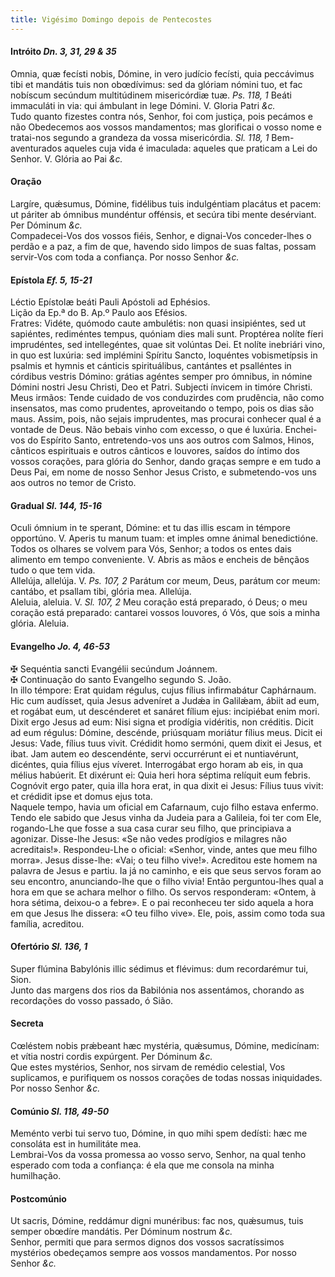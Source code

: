```yaml
---
title: Vigésimo Domingo depois de Pentecostes
---
```



<h4 class="text-center">Intróito <em>Dn. 3, 31, 29 & 35</em></h4>
<div class="container-fluid">
<div class="row">
<div class="col-6 dropcaps text-justify">
Omnia, quæ fecísti nobis, Dómine, in vero judício fecísti, quia peccávimus tibi et mandátis tuis non obœdívimus: sed da glóriam nómini tuo, et fac nobíscum secúndum multitúdinem misericórdiæ tuæ. <em>Ps. 118, 1</em> Beáti immaculáti in via: qui ámbulant in lege Dómini.
V. Gloria Patri <em>&c.</em>
</div>
<div class="col-6 dropcaps text-justify">
Tudo quanto fizestes contra nós, Senhor, foi com justiça, pois pecámos e não Obedecemos aos vossos mandamentos; mas glorificai o vosso nome e tratai-nos segundo a grandeza da vossa misericórdia. <em>Sl. 118, 1</em> Bem-aventurados aqueles cuja vida é imaculada: aqueles que praticam a Lei do Senhor.
V. Glória ao Pai <em>&c.</em>
</div>
</div>
</div>

<h4 class="text-center">Oração</h4>
<div class="container-fluid">
<div class="row">
<div class="col-6 dropcaps text-justify">
Largíre, quǽsumus, Dómine, fidélibus tuis indulgéntiam placátus et pacem: ut páriter ab ómnibus mundéntur offénsis, et secúra tibi mente desérviant. Per Dóminum <em>&c.</em>
</div>
<div class="col-6 dropcaps text-justify">
Compadecei-Vos dos vossos fiéis, Senhor, e dignai-Vos conceder-lhes o perdão e a paz, a fim de que, havendo sido limpos de suas faltas, possam servir-Vos com toda a confiança. Por nosso Senhor <em>&c.</em>
</div>
</div>
</div>

<h4 class="text-center">Epístola <em>Ef. 5, 15-21</em></h4>
<div class="container-fluid">
<div class="row">
<div class="col-6 text-justify">
Léctio Epístolæ beáti Pauli Apóstoli ad Ephésios.
</div>
<div class="col-6 text-justify">
Lição da Ep.ª do B. Ap.º Paulo aos Efésios.
</div>
<div class="col-6 dropcaps text-justify">
Fratres: Vidéte, quómodo caute ambulétis: non quasi insipiéntes, sed ut sapiéntes, rediméntes tempus, quóniam dies mali sunt. Proptérea nolíte fíeri imprudéntes, sed intellegéntes, quae sit volúntas Dei. Et nolíte inebriári vino, in quo est luxúria: sed implémini Spíritu Sancto, loquéntes vobismetípsis in psalmis et hymnis et cánticis spirituálibus, cantántes et psalléntes in córdibus vestris Dómino: grátias agéntes semper pro ómnibus, in nómine Dómini nostri Jesu Christi, Deo et Patri. Subjecti ínvicem in timóre Christi.
</div>
<div class="col-6 dropcaps text-justify">
Meus irmãos: Tende cuidado de vos conduzirdes com prudência, não como insensatos, mas como prudentes, aproveitando o tempo, pois os dias são maus. Assim, pois, não sejais imprudentes, mas procurai conhecer qual é a vontade de Deus. Não bebais vinho com excesso, o que é luxúria. Enchei-vos do Espírito Santo, entretendo-vos uns aos outros com Salmos, Hinos, cânticos espirituais e outros cânticos e louvores, saídos do íntimo dos vossos corações, para glória do Senhor, dando graças sempre e em tudo a Deus Pai, em nome de nosso Senhor Jesus Cristo, e submetendo-vos uns aos outros no temor de Cristo.
</div>
</div>
</div>

<h4 class="text-center">Gradual <em>Sl. 144, 15-16</em></h4>
<div class="container-fluid">
<div class="row">
<div class="col-6 dropcaps text-justify">
Oculi ómnium in te sperant, Dómine: et tu das illis escam in témpore opportúno. V. Aperis tu manum tuam: et imples omne ánimal benedictióne.
</div>
<div class="col-6 dropcaps text-justify">
Todos os olhares se volvem para Vós, Senhor; a todos os entes dais alimento em tempo conveniente. V. Abris as mãos e encheis de bênçãos tudo o que tem vida.
</div>
<div class="col-6 text-justify">
Allelúja, allelúja. V. <em>Ps. 107, 2</em> Parátum cor meum, Deus, parátum cor meum: cantábo, et psallam tibi, glória mea. Allelúja.
</div>
<div class="col-6 text-justify">
Aleluia, aleluia. V. <em>Sl. 107, 2</em> Meu coração está preparado, ó Deus; o meu coração está preparado: cantarei vossos louvores, ó Vós, que sois a minha glória. Aleluia.
</div>
</div>
</div>

<h4 class="text-center">Evangelho <em>Jo. 4, 46-53</em></h4>
<div class="container-fluid">
<div class="row">
<div class="col-6 text-justify">
<span class="text-danger">&#10016;</span> Sequéntia sancti Evangélii secúndum Joánnem.
</div>
<div class="col-6 text-justify">
<span class="text-danger">&#10016;</span> Continuação do santo Evangelho segundo S. João.
</div>
<div class="col-6 dropcaps text-justify">
In illo témpore: Erat quidam régulus, cujus fílius infirmabátur Caphárnaum. Hic cum audísset, quia Jesus adveníret a Judǽa in Galilǽam, ábiit ad eum, et rogábat eum, ut descénderet et sanáret fílium ejus: incipiébat enim mori. Dixit ergo Jesus ad eum: Nisi signa et prodígia vidéritis, non créditis. Dicit ad eum régulus: Dómine, descénde, priúsquam moriátur fílius meus. Dicit ei Jesus: Vade, fílius tuus vivit. Crédidit homo sermóni, quem dixit ei Jesus, et ibat. Jam autem eo descendénte, servi occurrérunt ei et nuntiavérunt, dicéntes, quia fílius ejus víveret. Interrogábat ergo horam ab eis, in qua mélius habúerit. Et dixérunt ei: Quia heri hora séptima relíquit eum febris. Cognóvit ergo pater, quia illa hora erat, in qua dixit ei Jesus: Fílius tuus vivit: et crédidit ipse et domus ejus tota.
</div>
<div class="col-6 dropcaps text-justify">
Naquele tempo, havia um oficial em Cafarnaum, cujo filho estava enfermo. Tendo ele sabido que Jesus vinha da Judeia para a Galileia, foi ter com Ele, rogando-Lhe que fosse a sua casa curar seu filho, que principiava a agonizar. Disse-lhe Jesus: «Se não vedes prodígios e milagres não acreditais!». Respondeu-Lhe o oficial: «Senhor, vinde, antes que meu filho morra». Jesus disse-lhe: «Vai; o teu filho vive!». Acreditou este homem na palavra de Jesus e partiu. Ia já no caminho, e eis que seus servos foram ao seu encontro, anunciando-lhe que o filho vivia! Então perguntou-lhes qual a hora em que se achara melhor o filho. Os servos responderam: «Ontem, à hora sétima, deixou-o a febre». E o pai reconheceu ter sido aquela a hora em que Jesus lhe dissera: «O teu filho vive». Ele, pois, assim como toda sua família, acreditou.
</div>
</div>
</div>

<h4 class="text-center">Ofertório <em>Sl. 136, 1</em></h4>
<div class="container-fluid">
<div class="row">
<div class="col-6 dropcaps text-justify">
Super flúmina Babylónis illic sédimus et flévimus: dum recordarémur tui, Sion.
</div>
<div class="col-6 dropcaps text-justify">
Junto das margens dos rios da Babilónia nos assentámos, chorando as recordações do vosso passado, ó Sião.
</div>
</div>
</div>

<h4 class="text-center">Secreta</h4>
<div class="container-fluid">
<div class="row">
<div class="col-6 dropcaps text-justify">
Cœléstem nobis prǽbeant hæc mystéria, quǽsumus, Dómine, medicínam: et vítia nostri cordis expúrgent. Per Dóminum <em>&c.</em>
</div>
<div class="col-6 dropcaps text-justify">
Que estes mystérios, Senhor, nos sirvam de remédio celestial, Vos suplicamos, e purifiquem os nossos corações de todas nossas iniquidades. Por nosso Senhor <em>&c.</em>
</div>
</div>
</div>

<h4 class="text-center">Comúnio <em>Sl. 118, 49-50</em></h4>
<div class="container-fluid">
<div class="row">
<div class="col-6 dropcaps text-justify">
Meménto verbi tui servo tuo, Dómine, in quo mihi spem dedísti: hæc me consoláta est in humilitáte mea.
</div>
<div class="col-6 dropcaps text-justify">
Lembrai-Vos da vossa promessa ao vosso servo, Senhor, na qual tenho esperado com toda a confiança: é ela que me consola na minha humilhação.
</div>
</div>
</div>

<h4 class="text-center">Postcomúnio</h4>
<div class="container-fluid">
<div class="row">
<div class="col-6 dropcaps text-justify">
Ut sacris, Dómine, reddámur digni munéribus: fac nos, quǽsumus, tuis semper obœdíre mandátis. Per Dóminum nostrum <em>&c.</em>
</div>
<div class="col-6 dropcaps text-justify">
Senhor, permiti que para sermos dignos dos vossos sacratíssimos mystérios obedeçamos sempre aos vossos mandamentos. Por nosso Senhor <em>&c.</em>
</div>
</div>
</div>

